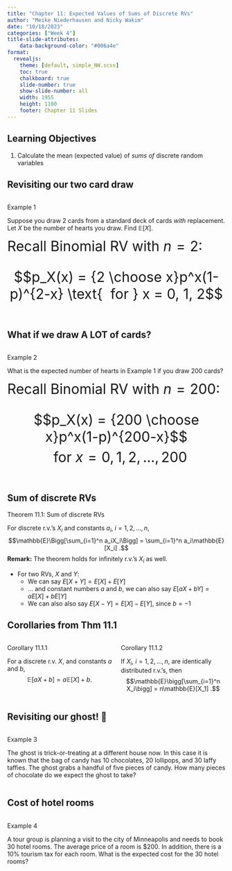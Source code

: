 ```yaml
---
title: "Chapter 11: Expected Values of Sums of Discrete RVs"
author: "Meike Niederhausen and Nicky Wakim"
date: "10/18/2023"
categories: ["Week 4"]
title-slide-attributes:
    data-background-color: "#006a4e"
format: 
  revealjs:
    theme: [default, simple_NW.scss]
    toc: true
    chalkboard: true
    slide-number: true
    show-slide-number: all
    width: 1955
    height: 1100
    footer: Chapter 11 Slides
---
```


## Learning Objectives

1. Calculate the mean (expected value) of *sums of* discrete random variables

## Revisiting our two card draw

::: columns
::: {.column width="40%"}
::: example
::: ex-title
Example 1
:::

::: ex-cont
Suppose you draw 2 cards from a standard deck of cards *with* replacement. Let $X$ be the number of hearts you draw. Find $\mathbb{E}[X]$.
:::
:::

::: example
::: ex-cont
<font size=6ex>Recall Binomial RV with $n=2$:

$$p_X(x) = {2 \choose x}p^x(1-p)^{2-x} \text{  for } x = 0, 1, 2$$

</font>
:::
:::

:::
:::

## What if we draw A LOT of cards?

::: columns
::: {.column width="40%"}
::: example
::: ex-title
Example 2
:::

::: ex-cont
What is the expected number of hearts in Example 1 if you draw 200 cards?
:::
:::

::: example
::: ex-cont
<font size=6ex>Recall Binomial RV with $n=200$:

$$p_X(x) = {200 \choose x}p^x(1-p)^{200-x}$$
$$\text{  for } x = 0, 1, 2, ..., 200$$

</font>
:::
:::

:::
:::

## Sum of discrete RVs

::: theorem
::: thm-title
Theorem 11.1: Sum of discrete RVs
:::

::: thm-cont
For discrete r.v.'s $X_i$ and constants $a_i$, $i=1,2,\dots, n$, $$\mathbb{E}\Bigg[\sum_{i=1}^n a_iX_i\Bigg] = \sum_{i=1}^n a_i\mathbb{E}[X_i] .$$ **Remark:** The theorem holds for infinitely r.v.'s $X_i$ as well.
:::
:::

-   For two RVs, $X$ and $Y$:
    -   We can say $E[X+Y] = E[X] + E[Y]$
    -   ... and constant numbers $a$ and $b$, we can also say $E[aX+bY] = aE[X] + bE[Y]$
    -   We can also also say $E[X-Y] = E[X] - E[Y]$, since $b=-1$

## Corollaries from Thm 11.1

::: columns
::: {.column width="50%"}
::: proposition
::: prop-title
Corollary 11.1.1
:::

::: prop-cont
For a discrete r.v. $X$, and constants $a$ and $b$, $$\mathbb{E}[aX+b] = a\mathbb{E}[X] + b.$$
:::
:::
:::

::: {.column width="50%"}
::: proposition
::: prop-title
Corollary 11.1.2
:::

::: prop-cont
If $X_i$, $i=1,2,\dots, n$, are identically distributed r.v.'s, then $$\mathbb{E}\bigg[\sum_{i=1}^n X_i\bigg] = n\mathbb{E}[X_1] .$$
:::
:::
:::
:::

## Revisiting our ghost! 👻

::: columns
::: {.column width="40%"}
::: example
::: ex-title
Example 3
:::

::: ex-cont
The ghost is trick-or-treating at a different house now. In this case it is known that the bag of candy has 10 chocolates, 20 lollipops, and 30 laffy taffies. The ghost grabs a handful of five pieces of candy. How many pieces of chocolate do we expect the ghost to take?
:::
:::
:::
:::

## Cost of hotel rooms

::: columns
::: {.column width="40%"}
::: example
::: ex-title
Example 4
:::

::: ex-cont
A tour group is planning a visit to the city of Minneapolis and needs to book 30 hotel rooms. The average price of a room is \$200. In addition, there is a 10% tourism tax for each room. What is the expected cost for the 30 hotel rooms?
:::
:::
:::
:::
